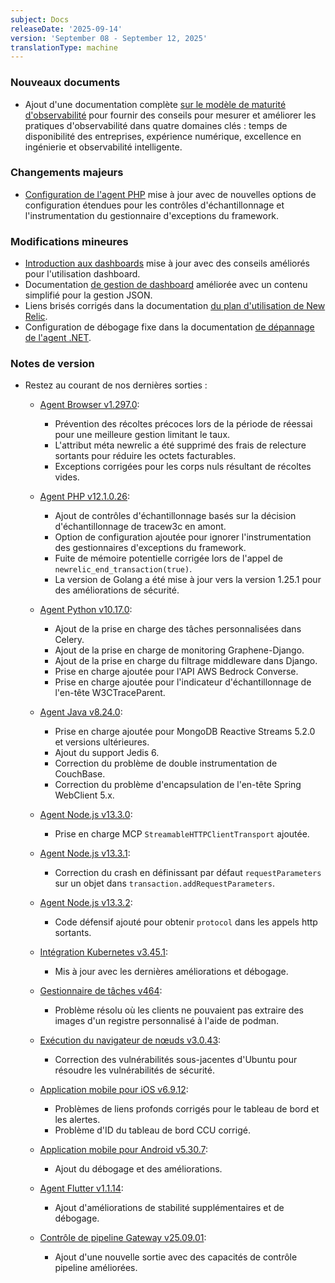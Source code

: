 ```yaml
---
subject: Docs
releaseDate: '2025-09-14'
version: 'September 08 - September 12, 2025'
translationType: machine
---
```


### Nouveaux documents

* Ajout d&apos;une documentation complète [sur le modèle de maturité d&apos;observabilité](/docs/new-relic-solutions/observability-maturity/) pour fournir des conseils pour mesurer et améliorer les pratiques d&apos;observabilité dans quatre domaines clés : temps de disponibilité des entreprises, expérience numérique, excellence en ingénierie et observabilité intelligente.

### Changements majeurs

* [Configuration de l&apos;agent PHP](/docs/apm/agents/php-agent/configuration/php-agent-configuration/) mise à jour avec de nouvelles options de configuration étendues pour les contrôles d&apos;échantillonnage et l&apos;instrumentation du gestionnaire d&apos;exceptions du framework.

### Modifications mineures

* [Introduction aux dashboards](/docs/query-your-data/explore-query-data/dashboards/introduction-dashboards/) mise à jour avec des conseils améliorés pour l&apos;utilisation dashboard.
* Documentation [de gestion de dashboard](/docs/query-your-data/explore-query-data/dashboards/manage-your-dashboard/) améliorée avec un contenu simplifié pour la gestion JSON.
* Liens brisés corrigés dans la documentation [du plan d&apos;utilisation de New Relic](/docs/licenses/license-information/usage-plans/new-relic-usage-plan/).
* Configuration de débogage fixe dans la documentation [de dépannage de l&apos;agent .NET](/docs/apm/agents/net-agent/troubleshooting/debugging-net-windows/).

### Notes de version

* Restez au courant de nos dernières sorties :

  * [Agent Browser v1.297.0](/docs/release-notes/new-relic-browser-release-notes/browser-agent-release-notes/browser-agent-v1.297.0/):

    * Prévention des récoltes précoces lors de la période de réessai pour une meilleure gestion limitant le taux.
    * L&apos;attribut méta newrelic a été supprimé des frais de relecture sortants pour réduire les octets facturables.
    * Exceptions corrigées pour les corps nuls résultant de récoltes vides.

  * [Agent PHP v12.1.0.26](/docs/release-notes/agent-release-notes/php-release-notes/php-agent-12-1-0-26/):

    * Ajout de contrôles d&apos;échantillonnage basés sur la décision d&apos;échantillonnage de tracew3c en amont.
    * Option de configuration ajoutée pour ignorer l&apos;instrumentation des gestionnaires d&apos;exceptions du framework.
    * Fuite de mémoire potentielle corrigée lors de l&apos;appel de `newrelic_end_transaction(true)`.
    * La version de Golang a été mise à jour vers la version 1.25.1 pour des améliorations de sécurité.

  * [Agent Python v10.17.0](/docs/release-notes/agent-release-notes/python-release-notes/python-agent-101700/):

    * Ajout de la prise en charge des tâches personnalisées dans Celery.
    * Ajout de la prise en charge de monitoring Graphene-Django.
    * Ajout de la prise en charge du filtrage middleware dans Django.
    * Prise en charge ajoutée pour l&apos;API AWS Bedrock Converse.
    * Prise en charge ajoutée pour l&apos;indicateur d&apos;échantillonnage de l&apos;en-tête W3CTraceParent.

  * [Agent Java v8.24.0](/docs/release-notes/agent-release-notes/java-release-notes/java-agent-8240/):

    * Prise en charge ajoutée pour MongoDB Reactive Streams 5.2.0 et versions ultérieures.
    * Ajout du support Jedis 6.
    * Correction du problème de double instrumentation de CouchBase.
    * Correction du problème d&apos;encapsulation de l&apos;en-tête Spring WebClient 5.x.

  * [Agent Node.js v13.3.0](/docs/release-notes/agent-release-notes/nodejs-release-notes/node-agent-13-3-0/):

    * Prise en charge MCP `StreamableHTTPClientTransport` ajoutée.

  * [Agent Node.js v13.3.1](/docs/release-notes/agent-release-notes/nodejs-release-notes/node-agent-13-3-1/):

    * Correction du crash en définissant par défaut `requestParameters` sur un objet dans `transaction.addRequestParameters`.

  * [Agent Node.js v13.3.2](/docs/release-notes/agent-release-notes/nodejs-release-notes/node-agent-13-3-2/):

    * Code défensif ajouté pour obtenir `protocol` dans les appels http sortants.

  * [Intégration Kubernetes v3.45.1](/docs/release-notes/infrastructure-release-notes/kubernetes-integration-release-notes/kubernetes-integration-3-45-1/):

    * Mis à jour avec les dernières améliorations et débogage.

  * [Gestionnaire de tâches v464](/docs/release-notes/synthetics-release-notes/job-manager-release-notes/job-manager-release-464/):

    * Problème résolu où les clients ne pouvaient pas extraire des images d&apos;un registre personnalisé à l&apos;aide de podman.

  * [Exécution du navigateur de nœuds v3.0.43](/docs/release-notes/synthetics-release-notes/node-browser-runtime-release-notes/node-browser-runtime-3.0.43/):

    * Correction des vulnérabilités sous-jacentes d&apos;Ubuntu pour résoudre les vulnérabilités de sécurité.

  * [Application mobile pour iOS v6.9.12](/docs/release-notes/mobile-apps-release-notes/new-relic-ios-release-notes/new-relic-ios-6102/):

    * Problèmes de liens profonds corrigés pour le tableau de bord et les alertes.
    * Problème d&apos;ID du tableau de bord CCU corrigé.

  * [Application mobile pour Android v5.30.7](/docs/release-notes/mobile-apps-release-notes/new-relic-android-release-notes/new-relic-android-5307/):

    * Ajout du débogage et des améliorations.

  * [Agent Flutter v1.1.14](/docs/release-notes/mobile-release-notes/flutter-release-notes/flutter-agent-1114/):

    * Ajout d&apos;améliorations de stabilité supplémentaires et de débogage.

  * [Contrôle de pipeline Gateway v25.09.01](/docs/release-notes/pipeline-control-gateway-release-notes/pipeline-control-gateway-25-09-01/):

    * Ajout d&apos;une nouvelle sortie avec des capacités de contrôle pipeline améliorées.